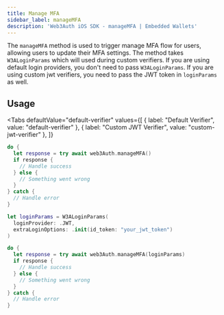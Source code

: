 ```yaml
---
title: Manage MFA
sidebar_label: manageMFA
description: 'Web3Auth iOS SDK - manageMFA | Embedded Wallets'
---
```



The `manageMFA` method is used to trigger manage MFA flow for users, allowing users to update their MFA settings. The method takes `W3ALoginParams` which will used during custom verifiers. If you are using default login providers, you don't need to pass `W3ALoginParams`. If you are using custom jwt verifiers, you need to pass the JWT token in `loginParams` as well.

## Usage

<Tabs
  defaultValue="default-verifier"
  values={[
    { label: "Default Verifier", value: "default-verifier" },
    { label: "Custom JWT Verifier", value: "custom-jwt-verifier" },
  ]}
>

<TabItem value = "default-verifier">

```swift
do {
  let response = try await web3Auth.manageMFA()
  if response {
    // Handle success
  } else {
    // Something went wrong
  }
} catch {
  // Handle error
}
```

</TabItem>

<TabItem value="custom-jwt-verifier">

```swift
let loginParams = W3ALoginParams(
  loginProvider: .JWT,
  extraLoginOptions: .init(id_token: "your_jwt_token")
)

do {
  let response = try await web3Auth.manageMFA(loginParams)
  if response {
    // Handle success
  } else {
    // Something went wrong
  }
} catch {
  // Handle error
}
```

</TabItem>
</Tabs>
